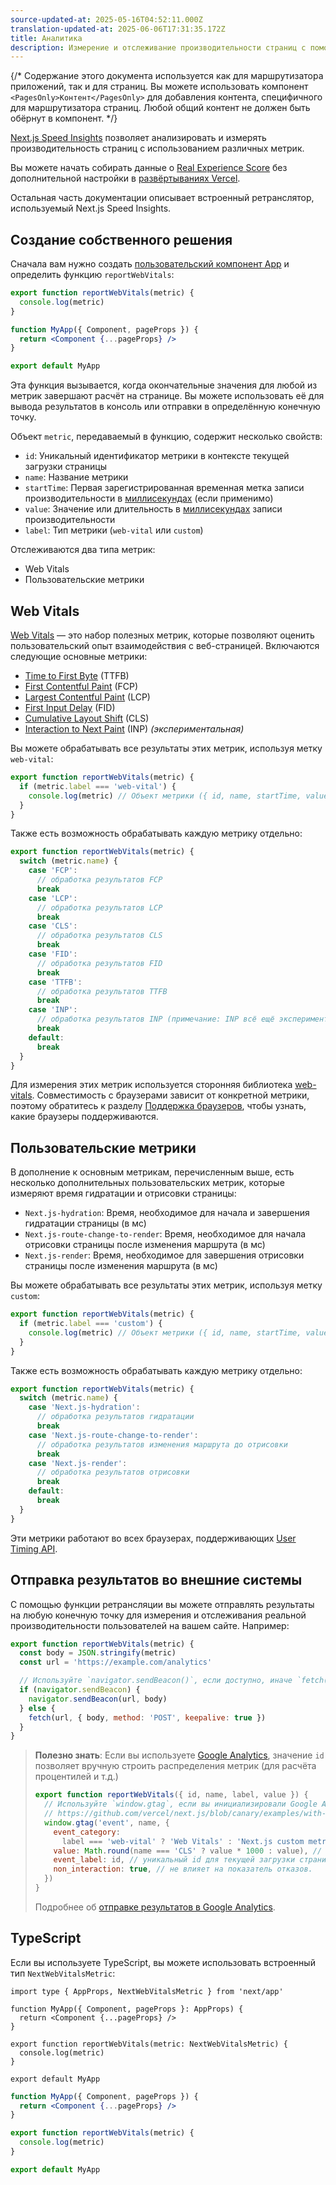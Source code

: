 ```yaml
---
source-updated-at: 2025-05-16T04:52:11.000Z
translation-updated-at: 2025-06-06T17:31:35.172Z
title: Аналитика
description: Измерение и отслеживание производительности страниц с помощью Next.js Speed Insights
---
```


{/* Содержание этого документа используется как для маршрутизатора приложений, так и для страниц. Вы можете использовать компонент `<PagesOnly>Контент</PagesOnly>` для добавления контента, специфичного для маршрутизатора страниц. Любой общий контент не должен быть обёрнут в компонент. */}

[Next.js Speed Insights](https://nextjs.org/analytics) позволяет анализировать и измерять производительность страниц с использованием различных метрик.

Вы можете начать собирать данные о [Real Experience Score](https://vercel.com/docs/concepts/speed-insights#core-web-vitals-explained?utm_source=next-site&utm_medium=docs&utm_campaign=next-website) без дополнительной настройки в [развёртываниях Vercel](https://vercel.com/docs/concepts/speed-insights?utm_source=next-site&utm_medium=docs&utm_campaign=next-website).

Остальная часть документации описывает встроенный ретранслятор, используемый Next.js Speed Insights.

<PagesOnly>

## Создание собственного решения

Сначала вам нужно создать [пользовательский компонент App](/docs/pages/building-your-application/routing/custom-app) и определить функцию `reportWebVitals`:

```jsx filename="pages/_app.js"
export function reportWebVitals(metric) {
  console.log(metric)
}

function MyApp({ Component, pageProps }) {
  return <Component {...pageProps} />
}

export default MyApp
```

Эта функция вызывается, когда окончательные значения для любой из метрик завершают расчёт на странице. Вы можете использовать её для вывода результатов в консоль или отправки в определённую конечную точку.

Объект `metric`, передаваемый в функцию, содержит несколько свойств:

- `id`: Уникальный идентификатор метрики в контексте текущей загрузки страницы
- `name`: Название метрики
- `startTime`: Первая зарегистрированная временная метка записи производительности в [миллисекундах](https://developer.mozilla.org/docs/Web/API/DOMHighResTimeStamp) (если применимо)
- `value`: Значение или длительность в [миллисекундах](https://developer.mozilla.org/docs/Web/API/DOMHighResTimeStamp) записи производительности
- `label`: Тип метрики (`web-vital` или `custom`)

Отслеживаются два типа метрик:

- Web Vitals
- Пользовательские метрики

</PagesOnly>

## Web Vitals

[Web Vitals](https://web.dev/vitals/) — это набор полезных метрик, которые позволяют оценить пользовательский опыт взаимодействия с веб-страницей. Включаются следующие основные метрики:

- [Time to First Byte](https://developer.mozilla.org/docs/Glossary/Time_to_first_byte) (TTFB)
- [First Contentful Paint](https://developer.mozilla.org/docs/Glossary/First_contentful_paint) (FCP)
- [Largest Contentful Paint](https://web.dev/lcp/) (LCP)
- [First Input Delay](https://web.dev/fid/) (FID)
- [Cumulative Layout Shift](https://web.dev/cls/) (CLS)
- [Interaction to Next Paint](https://web.dev/inp/) (INP) _(экспериментальная)_

<PagesOnly>

Вы можете обрабатывать все результаты этих метрик, используя метку `web-vital`:

```js
export function reportWebVitals(metric) {
  if (metric.label === 'web-vital') {
    console.log(metric) // Объект метрики ({ id, name, startTime, value, label }) выводится в консоль
  }
}
```

Также есть возможность обрабатывать каждую метрику отдельно:

```js
export function reportWebVitals(metric) {
  switch (metric.name) {
    case 'FCP':
      // обработка результатов FCP
      break
    case 'LCP':
      // обработка результатов LCP
      break
    case 'CLS':
      // обработка результатов CLS
      break
    case 'FID':
      // обработка результатов FID
      break
    case 'TTFB':
      // обработка результатов TTFB
      break
    case 'INP':
      // обработка результатов INP (примечание: INP всё ещё экспериментальная метрика)
      break
    default:
      break
  }
}
```

Для измерения этих метрик используется сторонняя библиотека [web-vitals](https://github.com/GoogleChrome/web-vitals). Совместимость с браузерами зависит от конкретной метрики, поэтому обратитесь к разделу [Поддержка браузеров](https://github.com/GoogleChrome/web-vitals#browser-support), чтобы узнать, какие браузеры поддерживаются.

## Пользовательские метрики

В дополнение к основным метрикам, перечисленным выше, есть несколько дополнительных пользовательских метрик, которые измеряют время гидратации и отрисовки страницы:

- `Next.js-hydration`: Время, необходимое для начала и завершения гидратации страницы (в мс)
- `Next.js-route-change-to-render`: Время, необходимое для начала отрисовки страницы после изменения маршрута (в мс)
- `Next.js-render`: Время, необходимое для завершения отрисовки страницы после изменения маршрута (в мс)

Вы можете обрабатывать все результаты этих метрик, используя метку `custom`:

```js
export function reportWebVitals(metric) {
  if (metric.label === 'custom') {
    console.log(metric) // Объект метрики ({ id, name, startTime, value, label }) выводится в консоль
  }
}
```

Также есть возможность обрабатывать каждую метрику отдельно:

```js
export function reportWebVitals(metric) {
  switch (metric.name) {
    case 'Next.js-hydration':
      // обработка результатов гидратации
      break
    case 'Next.js-route-change-to-render':
      // обработка результатов изменения маршрута до отрисовки
      break
    case 'Next.js-render':
      // обработка результатов отрисовки
      break
    default:
      break
  }
}
```

Эти метрики работают во всех браузерах, поддерживающих [User Timing API](https://caniuse.com/#feat=user-timing).

## Отправка результатов во внешние системы

С помощью функции ретрансляции вы можете отправлять результаты на любую конечную точку для измерения и отслеживания реальной производительности пользователей на вашем сайте. Например:

```js
export function reportWebVitals(metric) {
  const body = JSON.stringify(metric)
  const url = 'https://example.com/analytics'

  // Используйте `navigator.sendBeacon()`, если доступно, иначе `fetch()`.
  if (navigator.sendBeacon) {
    navigator.sendBeacon(url, body)
  } else {
    fetch(url, { body, method: 'POST', keepalive: true })
  }
}
```

> **Полезно знать**: Если вы используете [Google Analytics](https://analytics.google.com/analytics/web/), значение `id` позволяет вручную строить распределения метрик (для расчёта процентилей и т.д.)
>
> ```js
> export function reportWebVitals({ id, name, label, value }) {
>   // Используйте `window.gtag`, если вы инициализировали Google Analytics, как в этом примере:
>   // https://github.com/vercel/next.js/blob/canary/examples/with-google-analytics/pages/_app.js
>   window.gtag('event', name, {
>     event_category:
>       label === 'web-vital' ? 'Web Vitals' : 'Next.js custom metric',
>     value: Math.round(name === 'CLS' ? value * 1000 : value), // значения должны быть целыми числами
>     event_label: id, // уникальный id для текущей загрузки страницы
>     non_interaction: true, // не влияет на показатель отказов.
>   })
> }
> ```
>
> Подробнее об [отправке результатов в Google Analytics](https://github.com/GoogleChrome/web-vitals#send-the-results-to-google-analytics).

## TypeScript

Если вы используете TypeScript, вы можете использовать встроенный тип `NextWebVitalsMetric`:

```tsx filename="pages/_app.tsx" switcher
import type { AppProps, NextWebVitalsMetric } from 'next/app'

function MyApp({ Component, pageProps }: AppProps) {
  return <Component {...pageProps} />
}

export function reportWebVitals(metric: NextWebVitalsMetric) {
  console.log(metric)
}

export default MyApp
```

```jsx filename="pages/_app.js" switcher
function MyApp({ Component, pageProps }) {
  return <Component {...pageProps} />
}

export function reportWebVitals(metric) {
  console.log(metric)
}

export default MyApp
```

</PagesOnly>